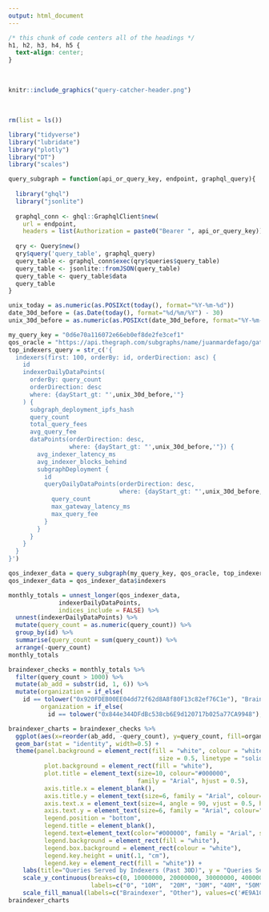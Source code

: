 ```yaml
---
output: html_document
---
```


```css
/* this chunk of code centers all of the headings */
h1, h2, h3, h4, h5 {
  text-align: center;
}
```

<br>

```r
knitr::include_graphics("query-catcher-header.png")
```

<br>

```r
rm(list = ls())

library("tidyverse")
library("lubridate")
library("plotly")
library("DT")
library("scales")

query_subgraph = function(api_or_query_key, endpoint, graphql_query){
  
  library("ghql")
  library("jsonlite")
  
  graphql_conn <- ghql::GraphqlClient$new(
    url = endpoint, 
    headers = list(Authorization = paste0("Bearer ", api_or_query_key)))
  
  qry <- Query$new()
  qry$query('query_table', graphql_query)
  query_table <- graphql_conn$exec(qry$queries$query_table)
  query_table <- jsonlite::fromJSON(query_table)
  query_table <- query_table$data
  query_table
}

```


```r
unix_today = as.numeric(as.POSIXct(today(), format="%Y-%m-%d"))
date_30d_before = (as.Date(today(), format="%d/%m/%Y") - 30)
unix_30d_before = as.numeric(as.POSIXct(date_30d_before, format="%Y-%m-%d"))

my_query_key = "0d6e70a116072e66eb0ef8de2fe3cef1"
qos_oracle = "https://api.thegraph.com/subgraphs/name/juanmardefago/gateway-qos-oracle" 
top_indexers_query = str_c('{
  indexers(first: 100, orderBy: id, orderDirection: asc) {
    id
    indexerDailyDataPoints(
      orderBy: query_count
      orderDirection: desc
      where: {dayStart_gt: "',unix_30d_before,'"}
    ) {
      subgraph_deployment_ipfs_hash
      query_count
      total_query_fees
      avg_query_fee
      dataPoints(orderDirection: desc, 
                 where: {dayStart_gt: "',unix_30d_before,'"}) {
        avg_indexer_latency_ms
        avg_indexer_blocks_behind
        subgraphDeployment {
          id
          queryDailyDataPoints(orderDirection: desc, 
                               where: {dayStart_gt: "',unix_30d_before,'"}) {
            query_count
            max_gateway_latency_ms
            max_query_fee
          }
        }
      }
    }
  }
}')

qos_indexer_data = query_subgraph(my_query_key, qos_oracle, top_indexers_query)
qos_indexer_data = qos_indexer_data$indexers

```

```r
monthly_totals = unnest_longer(qos_indexer_data,
              indexerDailyDataPoints,
              indices_include = FALSE) %>% 
  unnest(indexerDailyDataPoints) %>% 
  mutate(query_count = as.numeric(query_count)) %>% 
  group_by(id) %>% 
  summarise(query_count = sum(query_count)) %>% 
  arrange(-query_count)
monthly_totals
```

```r
braindexer_checks = monthly_totals %>% 
  filter(query_count > 1000) %>% 
  mutate(ab_add = substr(id, 1, 6)) %>% 
  mutate(organization = if_else(
    id == tolower("0x920FDEB00EE04dd72f62d8A8f80F13c82ef76C1e"), "Braindexer", "other"),
         organization = if_else(
           id == tolower("0x844e344DFdBc538cb6E9d120717b025a77CA9948"), "Braindexer", organization))

braindexer_charts = braindexer_checks %>% 
  ggplot(aes(x=reorder(ab_add, -query_count), y=query_count, fill=organization)) + 
  geom_bar(stat = "identity", width=0.5) +
  theme(panel.background = element_rect(fill = "white", colour = "white", 
                                          size = 0.5, linetype = "solid"),
          plot.background = element_rect(fill = "white"),
          plot.title = element_text(size=10, colour="#000000", 
                                    family = "Arial", hjust = 0.5),
          axis.title.x = element_blank(),
          axis.title.y = element_text(size=6, family = "Arial", colour="#000000"),
          axis.text.x = element_text(size=4, angle = 90, vjust = 0.5, hjust=1),
          axis.text.y = element_text(size=6, family = "Arial", colour="#000000"),
          legend.position = "bottom", 
          legend.title = element_blank(),
          legend.text=element_text(color="#000000", family = "Arial", size=6),
          legend.background = element_rect(fill = "white"),
          legend.box.background = element_rect(colour = "white"),
          legend.key.height = unit(.1, "cm"),
          legend.key = element_rect(fill = "white")) +
    labs(title="Queries Served by Indexers (Past 30D)", y = "Queries Served by Indexer (Past 30D)") +
    scale_y_continuous(breaks=c(0, 10000000, 20000000, 30000000, 40000000, 50000000), 
                       labels=c("0", "10M",  "20M", "30M", "40M", "50M")) +
    scale_fill_manual(labels=c("Braindexer", "Other"), values=c('#E9A1C9', '#00CED4')) 
braindexer_charts
```











